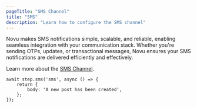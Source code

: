 ```yaml
---
pageTitle: "SMS Channel"
title: "SMS"
description: "Learn how to configure the SMS channel"
---
```


Novu makes SMS notifications simple, scalable, and reliable, enabling seamless integration with your communication stack. Whether you're sending OTPs, updates, or transactional messages, Novu ensures your SMS notifications are delivered efficiently and effectively.

Learn more about the [SMS Channel](/integrations/providers/sms/overview).

```tsx
await step.sms('sms', async () => {
    return {
        body: 'A new post has been created',
    };
});
```